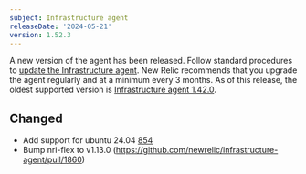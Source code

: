 ```yaml
---
subject: Infrastructure agent
releaseDate: '2024-05-21'
version: 1.52.3
---
```


A new version of the agent has been released. Follow standard procedures to [update the Infrastructure agent](https://docs.newrelic.com/docs/infrastructure/install-configure-manage-infrastructure/update-or-uninstall/update-infrastructure-agent).
New Relic recommends that you upgrade the agent regularly and at a minimum every 3 months. As of this release, the oldest supported version is [Infrastructure agent 1.42.0](https://docs.newrelic.com/docs/release-notes/infrastructure-release-notes/infrastructure-agent-release-notes/new-relic-infrastructure-agent-1420/).

## Changed
* Add support for ubuntu 24.04 [854](https://github.com/newrelic/infrastructure-agent/pull/854)
* Bump nri-flex to v1.13.0 (https://github.com/newrelic/infrastructure-agent/pull/1860)
